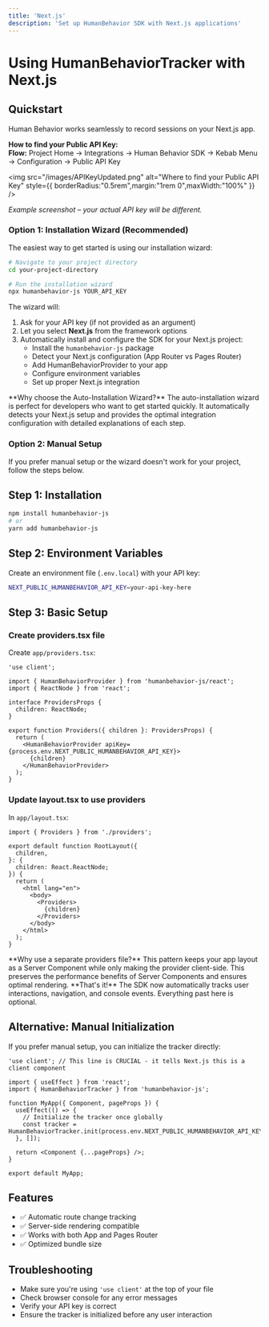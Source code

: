 ```yaml
---
title: 'Next.js'
description: 'Set up HumanBehavior SDK with Next.js applications'
---
```


# Using HumanBehaviorTracker with Next.js

## Quickstart

Human Behavior works seamlessly to record sessions on your Next.js app.

<Expandable title="How to get your API Key">
<Info>
  <strong>How to find your Public API Key:</strong><br/>
  <b>Flow:</b> Project Home → Integrations → Human Behavior SDK → Kebab Menu → Configuration → Public API Key
</Info>

<img
  src="/images/APIKeyUpdated.png"
  alt="Where to find your Public API Key"
  style={{ borderRadius:"0.5rem",margin:"1rem 0",maxWidth:"100%" }}
/>

<p style={{ fontSize: '0.95em', color: '#888', marginTop: '-0.5rem', marginBottom: '1.5rem' }}><em>Example screenshot – your actual API key will be different.</em></p>
</Expandable>

### Option 1: Installation Wizard (Recommended)

The easiest way to get started is using our installation wizard:

```bash
# Navigate to your project directory
cd your-project-directory

# Run the installation wizard
npx humanbehavior-js YOUR_API_KEY
```

The wizard will:
1. Ask for your API key (if not provided as an argument)
2. Let you select **Next.js** from the framework options
3. Automatically install and configure the SDK for your Next.js project:
   - Install the `humanbehavior-js` package
   - Detect your Next.js configuration (App Router vs Pages Router)
   - Add HumanBehaviorProvider to your app
   - Configure environment variables
   - Set up proper Next.js integration

<Tip>
  **Why choose the Auto-Installation Wizard?**
  The auto-installation wizard is perfect for developers who want to get started quickly. It automatically detects your Next.js setup and provides the optimal integration configuration with detailed explanations of each step.
</Tip>

### Option 2: Manual Setup

If you prefer manual setup or the wizard doesn't work for your project, follow the steps below.

## Step 1: Installation

```bash
npm install humanbehavior-js
# or
yarn add humanbehavior-js
```

## Step 2: Environment Variables

Create an environment file (`.env.local`) with your API key:

```bash
NEXT_PUBLIC_HUMANBEHAVIOR_API_KEY=your-api-key-here
```

## Step 3: Basic Setup

### Create providers.tsx file

Create `app/providers.tsx`:

```tsx
'use client';

import { HumanBehaviorProvider } from 'humanbehavior-js/react';
import { ReactNode } from 'react';

interface ProvidersProps {
  children: ReactNode;
}

export function Providers({ children }: ProvidersProps) {
  return (
    <HumanBehaviorProvider apiKey={process.env.NEXT_PUBLIC_HUMANBEHAVIOR_API_KEY}>
      {children}
    </HumanBehaviorProvider>
  );
}
```

### Update layout.tsx to use providers

In `app/layout.tsx`:

```tsx
import { Providers } from './providers';

export default function RootLayout({
  children,
}: {
  children: React.ReactNode;
}) {
  return (
    <html lang="en">
      <body>
        <Providers>
          {children}
        </Providers>
      </body>
    </html>
  );
}
```

<Note>
  **Why use a separate providers file?** This pattern keeps your app layout as a Server Component while only making the provider client-side. This preserves the performance benefits of Server Components and ensures optimal rendering.
</Note>

<Note>
  **That's it!** The SDK now automatically tracks user interactions, navigation, and console events. Everything past here is optional.
</Note>

## Alternative: Manual Initialization

If you prefer manual setup, you can initialize the tracker directly:

```tsx
'use client'; // This line is CRUCIAL - it tells Next.js this is a client component

import { useEffect } from 'react';
import { HumanBehaviorTracker } from 'humanbehavior-js';

function MyApp({ Component, pageProps }) {
  useEffect(() => {
    // Initialize the tracker once globally
    const tracker = HumanBehaviorTracker.init(process.env.NEXT_PUBLIC_HUMANBEHAVIOR_API_KEY);
  }, []);

  return <Component {...pageProps} />;
}

export default MyApp;
```

## Features

- ✅ Automatic route change tracking
- ✅ Server-side rendering compatible
- ✅ Works with both App and Pages Router
- ✅ Optimized bundle size

## Troubleshooting

- Make sure you're using `'use client'` at the top of your file
- Check browser console for any error messages
- Verify your API key is correct
- Ensure the tracker is initialized before any user interaction
